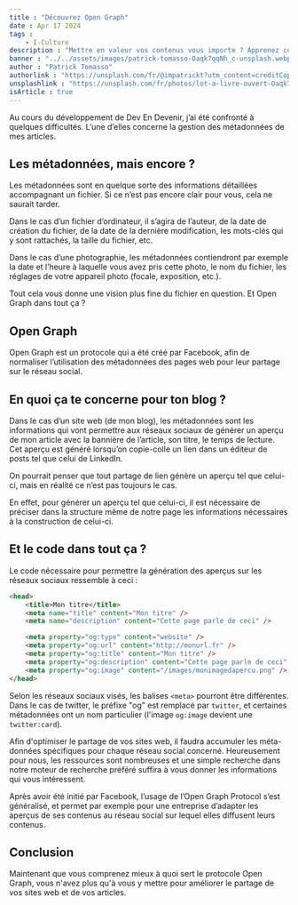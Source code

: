 ```yaml
---
title : "Découvrez Open Graph"
date : Apr 17 2024
tags :
    - I-Culture
description : "Mettre en valeur vos contenus vous importe ? Apprenez comment les partager tout en beauté avec Open Graph."
banner : "../../assets/images/patrick-tomasso-Oaqk7qqNh_c-unsplash.webp"
author : "Patrick Tomasso"
authorlink : "https://unsplash.com/fr/@impatrickt?utm_content=creditCopyText&utm_medium=referral&utm_source=unsplash"
unsplashlink : "https://unsplash.com/fr/photos/lot-a-livre-ouvert-Oaqk7qqNh_c?utm_content=creditCopyText&utm_medium=referral&utm_source=unsplash"
isArticle : true
---
```



Au cours du développement de Dev En Devenir, j’ai été confronté à quelques difficultés. L’une d’elles concerne la gestion des métadonnées de mes articles.

## Les métadonnées, mais encore ?

Les métadonnées sont en quelque sorte des informations détaillées accompagnant un fichier. Si ce n’est pas encore clair pour vous, cela ne saurait tarder.

Dans le cas d’un fichier d’ordinateur, il s’agira de l’auteur, de la date de création du fichier, de la date de la dernière modification, les mots-clés qui y sont rattachés, la taille du fichier, etc.

Dans le cas d’une photographie, les métadonnées contiendront par exemple la date et l’heure à laquelle vous avez pris cette photo, le nom du fichier, les réglages de votre appareil photo (focale, exposition, etc.).

Tout cela vous donne une vision plus fine du fichier en question. Et Open Graph dans tout ça ?

## Open Graph

Open Graph est un protocole qui a été créé par Facebook, afin de normaliser l’utilisation des métadonnées des pages web pour leur partage sur le réseau social.

## En quoi ça te concerne pour ton blog ?

Dans le cas d’un site web (de mon blog), les métadonnées sont les informations qui vont permettre aux réseaux sociaux de générer un aperçu de mon article avec la bannière de l’article, son titre, le temps de lecture. Cet aperçu est généré lorsqu’on copie-colle un lien dans un éditeur de posts tel que celui de LinkedIn.

<Picture image={opengraphscreenshot} caption="Aperçu généré grâce à Open Graph" />

On pourrait penser que tout partage de lien génère un aperçu tel que celui-ci, mais en réalité ce n’est pas toujours le cas.

En effet, pour générer un aperçu tel que celui-ci, il est nécessaire de préciser dans la structure même de notre page les informations nécessaires à la construction de celui-ci.

## Et le code dans tout ça ?

Le code nécessaire pour permettre la génération des aperçus sur les réseaux sociaux ressemble à ceci :

```html
<head>
	<title>Mon titre</title>
	<meta name="title" content="Mon titre" />
	<meta name="description" content="Cette page parle de ceci" />

	<meta property="og:type" content="website" />
	<meta property="og:url" content="http://monurl.fr" />
	<meta property="og:title" content="Mon titre" />
	<meta property="og:description" content="Cette page parle de ceci" />
	<meta property="og:image" content="/images/monimagedapercu.png" />
</head>
```

Selon les réseaux sociaux visés, les balises `<meta>` pourront être différentes. Dans le cas de twitter, le préfixe "og" est remplacé par `twitter`, et certaines métadonnées ont un nom particulier (l'image `og:image` devient une `twitter:card`).

Afin d'optimiser le partage de vos sites web, il faudra accumuler les méta-données spécifiques pour chaque réseau social concerné. Heureusement pour nous, les ressources sont nombreuses et une simple recherche dans notre moteur de recherche préféré suffira à vous donner les informations qui vous intéressent.

Après avoir été initié par Facebook, l’usage de l’Open Graph Protocol s’est généralisé, et permet par exemple pour une entreprise d’adapter les aperçus de ses contenus au réseau social sur lequel elles diffusent leurs contenus.

## Conclusion

Maintenant que vous comprenez mieux à quoi sert le protocole Open Graph, vous n'avez plus qu'à vous y mettre pour améliorer le partage de vos sites web et de vos articles.